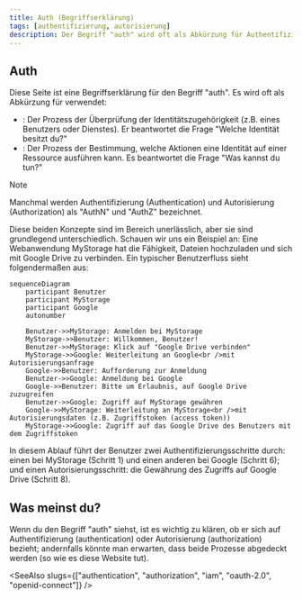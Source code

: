 ```yaml
---
title: Auth (Begriffserklärung)
tags: [authentifizierung, autorisierung]
description: Der Begriff "auth" wird oft als Abkürzung für Authentifizierung (authentication) oder Autorisierung (authorization) verwendet. Diese Konzepte sind miteinander verwandt, aber grundlegend unterschiedlich.
---
```


## Auth

Diese Seite ist eine Begriffserklärung für den Begriff "auth". Es wird oft als Abkürzung für verwendet:

- <Ref slug="authentication" />: Der Prozess der Überprüfung der Identitätszugehörigkeit (z.B. eines Benutzers oder Dienstes). Er beantwortet die Frage "Welche Identität besitzt du?"
- <Ref slug="authorization" />: Der Prozess der Bestimmung, welche Aktionen eine Identität auf einer Ressource ausführen kann. Es beantwortet die Frage "Was kannst du tun?"

> [!Note]
> Manchmal werden Authentifizierung (Authentication) und Autorisierung (Authorization) als "AuthN" und "AuthZ" bezeichnet.

Diese beiden Konzepte sind im <Ref slug="iam" /> Bereich unerlässlich, aber sie sind grundlegend unterschiedlich. Schauen wir uns ein Beispiel an: Eine Webanwendung MyStorage hat die Fähigkeit, Dateien hochzuladen und sich mit Google Drive zu verbinden. Ein typischer Benutzerfluss sieht folgendermaßen aus:

```mermaid
sequenceDiagram
    participant Benutzer
    participant MyStorage
    participant Google
    autonumber

    Benutzer->>MyStorage: Anmelden bei MyStorage
    MyStorage->>Benutzer: Willkommen, Benutzer!
    Benutzer->>MyStorage: Klick auf "Google Drive verbinden"
    MyStorage->>Google: Weiterleitung an Google<br />mit Autorisierungsanfrage
    Google->>Benutzer: Aufforderung zur Anmeldung
    Benutzer->>Google: Anmeldung bei Google
    Google->>Benutzer: Bitte um Erlaubnis, auf Google Drive zuzugreifen
    Benutzer->>Google: Zugriff auf MyStorage gewähren
    Google->>MyStorage: Weiterleitung an MyStorage<br />mit Autorisierungsdaten (z.B. Zugriffstoken (access token))
    MyStorage->>Google: Zugriff auf das Google Drive des Benutzers mit dem Zugriffstoken
```

In diesem Ablauf führt der Benutzer zwei Authentifizierungsschritte durch: einen bei MyStorage (Schritt 1) und einen anderen bei Google (Schritt 6); und einen Autorisierungsschritt: die Gewährung des Zugriffs auf Google Drive (Schritt 8).

## Was meinst du?

Wenn du den Begriff "auth" siehst, ist es wichtig zu klären, ob er sich auf Authentifizierung (authentication) oder Autorisierung (authorization) bezieht; andernfalls könnte man erwarten, dass beide Prozesse abgedeckt werden (so wie es diese Website tut).

<SeeAlso slugs={["authentication", "authorization", "iam", "oauth-2.0", "openid-connect"]} />